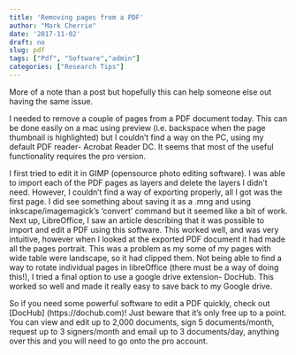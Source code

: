 ```yaml
---
title: 'Removing pages from a PDF'
author: "Mark Cherrie"
date: '2017-11-02'
draft: no
slug: pdf
tags: ["Pdf", "Software","admin"]
categories: ["Research Tips"]
---
```

More of a note than a post but hopefully this can help someone else out having the same issue. 

I needed to remove a couple of pages from a PDF document today. This can be done easily on a mac using preview (i.e. backspace when the page thumbnail is highlighted) but I couldn't find a way on the PC, using my default PDF reader- Acrobat Reader DC. It seems that most of the useful functionality requires the pro version. 

I first tried to edit it in GIMP (opensource photo editing software). I was able to import each of the PDF pages as layers and delete the layers I didn't need. However, I couldn't find a way of exporting properly, all I got was the first page. I did see something about saving it as a .mng and using inkscape/imagemagick's 'convert' command but it seemed like a bit of work. Next up, LibreOffice, I saw an article describing that it was possible to import and edit a PDF using this software. This worked well, and was very intuitive, however when I looked at the exported PDF document it had made all the pages portrait. This was a problem as my some of my pages with wide table were landscape, so it had clipped them. Not being able to find a way to rotate individual pages in libreOffice (there must be a way of doing this!), I tried a final option to use a google drive extension- DocHub. This worked so well and made it really easy to save back to my Google drive. 

So if you need some powerful software to edit a PDF quickly, check out [DocHub] (https://dochub.com)! Just beware that it's only free up to a point. You can view and edit up to 2,000 documents, sign 5 documents/month, request up to 3 signers/month and email up to 3 documents/day, anything over this and you will need to go onto the pro account. 
  
  
  
  
  